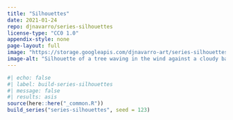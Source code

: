 ```yaml
---
title: "Silhouettes"
date: 2021-01-24
repo: djnavarro/series-silhouettes
license-type: "CC0 1.0"
appendix-style: none
page-layout: full
image: "https://storage.googleapis.com/djnavarro-art/series-silhouettes/800/night-tree_04_468.jpg"
image-alt: "Silhouette of a tree waving in the wind against a cloudy background, all in shades of teal and white"
---
```

   
::: {.grid}
  
```r
#| echo: false
#| label: build-series-silhouettes
#| message: false
#| results: asis
source(here::here("_common.R"))
build_series("series-silhouettes", seed = 123)
```
   
:::
   
